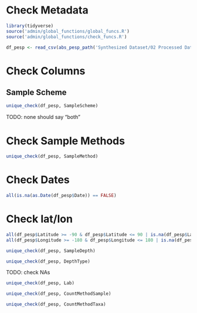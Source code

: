 # Check Metadata

```r
library(tidyverse)
source('admin/global_functions/global_funcs.R')
source('admin/global_functions/check_funcs.R')
```

```r
df_pesp <- read_csv(abs_pesp_path('Synthesized Dataset/02 Processed Data/PESP_dataset.csv'))
```

# Check Columns

## Sample Scheme
```r
unique_check(df_pesp, SampleScheme)
```
TODO: none should say "both"

# Check Sample Methods
```r
unique_check(df_pesp, SampleMethod)
```

# Check Dates
```r
all(is.na(as.Date(df_pesp$Date)) == FALSE)
```

# Check lat/lon
```r
all(df_pesp$Latitude >= -90 & df_pesp$Latitude <= 90 | is.na(df_pesp$Latitude)) &
all(df_pesp$Longitude >= -180 & df_pesp$Longitude <= 180 | is.na(df_pesp$Longitude))
```
```r
unique_check(df_pesp, SampleDepth)
```
```r
unique_check(df_pesp, DepthType)
```
TODO: check NAs

```r
unique_check(df_pesp, Lab)
```

```r
unique_check(df_pesp, CountMethodSample)
```

```r
unique_check(df_pesp, CountMethodTaxa)
```
